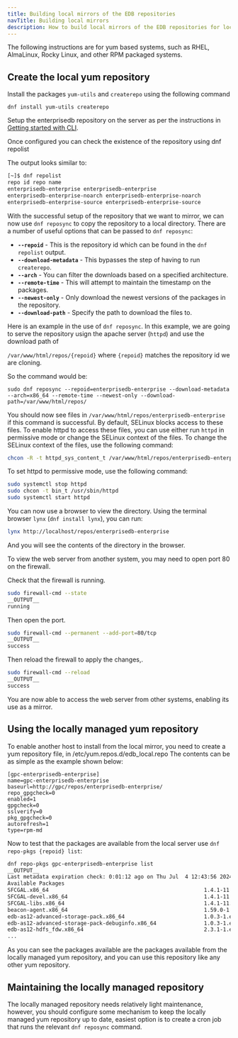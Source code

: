 ```yaml
---
title: Building local mirrors of the EDB repositories
navTitle: Building local mirrors
description: How to build local mirrors of the EDB repositories for local installations
---
```


The following instructions are for yum based systems, such as RHEL, AlmaLinux, Rocky Linux, and other RPM packaged systems.

## Create the local yum repository

Install the packages `yum-utils` and `createrepo` using the following command

```
dnf install yum-utils createrepo
```

Setup the enterprisedb repository on the server as per the instructions in [Getting started with CLI](../getting_started/with_cli).

Once configured you can check the existence of the repository using dnf repolist

The output looks similar to:

```bash
[~]$ dnf repolist
repo id repo name
enterprisedb-enterprise enterprisedb-enterprise
enterprisedb-enterprise-noarch enterprisedb-enterprise-noarch
enterprisedb-enterprise-source enterprisedb-enterprise-source
```

With the successful setup of the repository that we want to mirror, we can now use `dnf reposync` to copy the repository to a local directory. There are a number of useful options that can be passed to `dnf reposync`:

* **`--repoid`** - This is the repository id which can be found in the `dnf repolist` output.
* **`--download-metadata`** - This bypasses the step of having to run `createrepo`.
* **`--arch`** - You can filter the downloads based on a specified architecture.
* **`--remote-time`** - This will attempt to maintain the timestamp on the packages. 
* **`--newest-only`** - Only download the newest versions of the packages in the repository.
* **`--download-path`** - Specify the path to download the files to.

Here is an example in the use of `dnf reposync`. In this example, we are going to serve the repository usign the apache server (`httpd`) and use the download path of

`/var/www/html/repos/{repoid}` where `{repoid}` matches the repository id we are cloning.

So the command would be:

```
sudo dnf reposync --repoid=enterprisedb-enterprise --download-metadata --arch=x86_64 --remote-time --newest-only --download-path=/var/www/html/repos/
```

You should now see files in `/var/www/html/repos/enterprisedb-enterprise` if this command is successful. By default, SELinux blocks access to these files. To enable httpd to access these files, you can use either run `httpd` in permissive mode or change the SELinux context of the files. To change the SELinux context of the files, use the following command:

```bash
chcon -R -t httpd_sys_content_t /var/www/html/repos/enterprisedb-enterprise
```

To set httpd to permissive mode, use the following command:

```bash
sudo systemctl stop httpd
sudo chcon -t bin_t /usr/sbin/httpd
sudo systemctl start httpd
```

You can now use a browser to view the directory. Using the terminal browser `lynx` (`dnf install lynx`), you can run:

```bash
lynx http://localhost/repos/enterprisedb-enterprise
```

And you will see the contents of the directory in the browser.

To view the web server from another system, you may need to open port 80 on the firewall.

Check that the firewall is running.

```bash
sudo firewall-cmd --state
__OUTPUT__
running
```

Then open the port.

```bash
sudo firewall-cmd --permanent --add-port=80/tcp
__OUTPUT__
success
```

Then reload the firewall to apply the changes,.
```bash
sudo firewall-cmd --reload
__OUTPUT__
success
```

You are now able to access the web server from other systems, enabling its use as a mirror.

## Using the locally managed yum repository

To enable another host to install from the local mirror, you need to create a yum repository file, in /etc/yum.repos.d/edb_local.repo The contents can be as simple as the example shown below:

```
[gpc-enterprisedb-enterprise]
name=gpc-enterprisedb-enterprise
baseurl=http://gpc/repos/enterprisedb-enterprise/
repo_gpgcheck=0
enabled=1
gpgcheck=0
sslverify=0
pkg_gpgcheck=0
autorefresh=1
type=rpm-md
```

Now to test that the packages are available from the local server use `dnf repo-pkgs {repoid} list`:

```bash
dnf repo-pkgs gpc-enterprisedb-enterprise list
__OUTPUT__
Last metadata expiration check: 0:01:12 ago on Thu Jul  4 12:43:56 2024.
Available Packages
SFCGAL.x86_64                                                 1.4.1-11.rhel9      gpc-enterprisedb-enterprise
SFCGAL-devel.x86_64                                           1.4.1-11.rhel9      gpc-enterprisedb-enterprise
SFCGAL-libs.x86_64                                            1.4.1-11.rhel9      gpc-enterprisedb-enterprise
beacon-agent.x86_64                                           1.59.0-1            gpc-enterprisedb-enterprise
edb-as12-advanced-storage-pack.x86_64                         1.0.3-1.el9         gpc-enterprisedb-enterprise
edb-as12-advanced-storage-pack-debuginfo.x86_64               1.0.3-1.el9         gpc-enterprisedb-enterprise
edb-as12-hdfs_fdw.x86_64                                      2.3.1-1.el9         gpc-enterprisedb-enterprise
...
```

As you can see the packages available are the packages available from the locally managed yum repository, and you can use this repository like any other yum repository.

## Maintaining the locally managed repository

The locally managed repository needs relatively light maintenance, however, you should configure some mechanism to keep the locally managed yum repository up to date, easiest option is to create a cron job that runs the relevant `dnf reposync` command.


